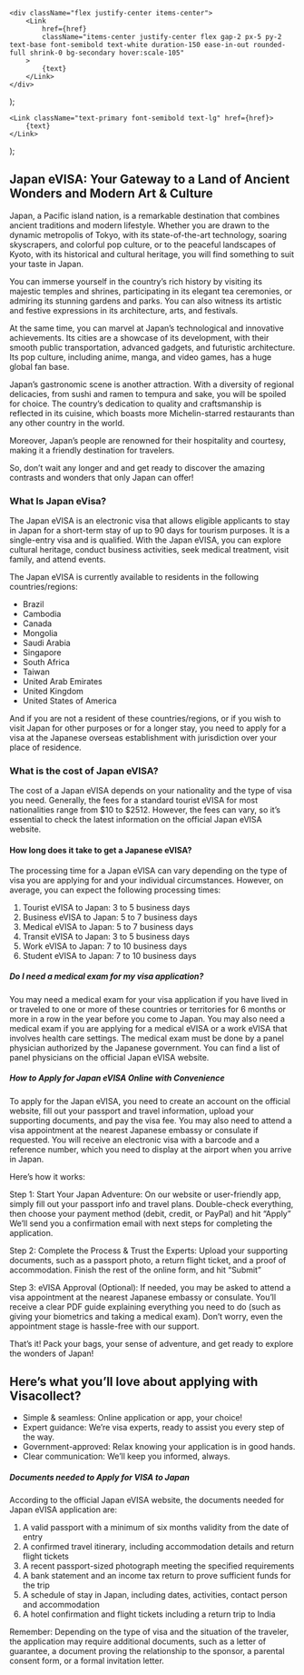     <div className="flex justify-center items-center">
        <Link
            href={href}
            className="items-center justify-center flex gap-2 px-5 py-2 text-base font-semibold text-white duration-150 ease-in-out rounded-full shrink-0 bg-secondary hover:scale-105"
        >
            {text}
        </Link>
    </div>
);

    <Link className="text-primary font-semibold text-lg" href={href}>
        {text}
    </Link>
);

## Japan eVISA: Your Gateway to a Land of Ancient Wonders and Modern Art & Culture

Japan, a Pacific island nation, is a remarkable destination that combines ancient traditions and modern lifestyle. Whether you are drawn to the dynamic metropolis of Tokyo, with its state-of-the-art technology, soaring skyscrapers, and colorful pop culture, or to the peaceful landscapes of Kyoto, with its historical and cultural heritage, you will find something to suit your taste in Japan.

You can immerse yourself in the country’s rich history by visiting its majestic temples and shrines, participating in its elegant tea ceremonies, or admiring its stunning gardens and parks. You can also witness its artistic and festive expressions in its architecture, arts, and festivals.

At the same time, you can marvel at Japan’s technological and innovative achievements. Its cities are a showcase of its development, with their smooth public transportation, advanced gadgets, and futuristic architecture. Its pop culture, including anime, manga, and video games, has a huge global fan base.

Japan’s gastronomic scene is another attraction. With a diversity of regional delicacies, from sushi and ramen to tempura and sake, you will be spoiled for choice. The country’s dedication to quality and craftsmanship is reflected in its cuisine, which boasts more Michelin-starred restaurants than any other country in the world.

Moreover, Japan’s people are renowned for their hospitality and courtesy, making it a friendly destination for travelers.

So, don’t wait any longer and <LinkText text="apply for your visa today" href="/"/> and get ready to discover the amazing contrasts and wonders that only Japan can offer!

### What Is Japan eVisa?

The Japan eVISA is an electronic visa that allows eligible applicants to stay in Japan for a short-term stay of up to 90 days for tourism purposes. It is a single-entry visa and is qualified. With the Japan eVISA, you can explore cultural heritage, conduct business activities, seek medical treatment, visit family, and attend events.

The Japan eVISA is currently available to residents in the following countries/regions:

-   Brazil
-   Cambodia
-   Canada
-   Mongolia
-   Saudi Arabia
-   Singapore
-   South Africa
-   Taiwan
-   United Arab Emirates
-   United Kingdom
-   United States of America

And if you are not a resident of these countries/regions, or if you wish to visit Japan for other purposes or for a longer stay, you need to apply for a visa at the Japanese overseas establishment with jurisdiction over your place of residence.

### What is the cost of Japan eVISA?

The cost of a Japan eVISA depends on your nationality and the type of visa you need. Generally, the fees for a standard tourist eVISA for most nationalities range from $10 to $2512. However, the fees can vary, so it’s essential to check the latest information on the official Japan eVISA website.

#### How long does it take to get a Japanese eVISA?

The processing time for a Japan eVISA can vary depending on the type of visa you are applying for and your individual circumstances. However, on average, you can expect the following processing times:

1. Tourist eVISA to Japan: 3 to 5 business days
2. Business eVISA to Japan: 5 to 7 business days
3. Medical eVISA to Japan: 5 to 7 business days
4. Transit eVISA to Japan: 3 to 5 business days
5. Work eVISA to Japan: 7 to 10 business days
6. Student eVISA to Japan: 7 to 10 business days

##### Do I need a medical exam for my visa application?

You may need a medical exam for your visa application if you have lived in or traveled to one or more of these countries or territories for 6 months or more in a row in the year before you come to Japan. You may also need a medical exam if you are applying for a medical eVISA or a work eVISA that involves health care settings. The medical exam must be done by a panel physician authorized by the Japanese government. You can find a list of panel physicians on the official Japan eVISA website.

##### How to Apply for Japan eVISA Online with Convenience

To apply for the Japan eVISA, you need to create an account on the official website, fill out your passport and travel information, upload your supporting documents, and pay the visa fee. You may also need to attend a visa appointment at the nearest Japanese embassy or consulate if requested. You will receive an electronic visa with a barcode and a reference number, which you need to display at the airport when you arrive in Japan.

Here’s how it works:

Step 1: Start Your Japan Adventure: On our website or user-friendly app, simply fill out your passport info and travel plans. Double-check everything, then choose your payment method (debit, credit, or PayPal) and hit “Apply” We’ll send you a confirmation email with next steps for completing the application.

Step 2: Complete the Process & Trust the Experts: Upload your supporting documents, such as a passport photo, a return flight ticket, and a proof of accommodation. Finish the rest of the online form, and hit “Submit”

Step 3: eVISA Approval (Optional): If needed, you may be asked to attend a visa appointment at the nearest Japanese embassy or consulate. You’ll receive a clear PDF guide explaining everything you need to do (such as giving your biometrics and taking a medical exam). Don’t worry, even the appointment stage is hassle-free with our support.

That’s it! Pack your bags, your sense of adventure, and get ready to explore the wonders of Japan!

## Here’s what you’ll love about applying with Visacollect?

-   Simple & seamless: Online application or app, your choice!
-   Expert guidance: We’re visa experts, ready to assist you every step of the way.
-   Government-approved: Relax knowing your application is in good hands.
-   Clear communication: We’ll keep you informed, always.

##### Documents needed to Apply for VISA to Japan

According to the official Japan eVISA website, the documents needed for Japan eVISA application are:

1. A valid passport with a minimum of six months validity from the date of entry
2. A confirmed travel itinerary, including accommodation details and return flight tickets
3. A recent passport-sized photograph meeting the specified requirements
4. A bank statement and an income tax return to prove sufficient funds for the trip
5. A schedule of stay in Japan, including dates, activities, contact person and accommodation
6. A hotel confirmation and flight tickets including a return trip to India

Remember: Depending on the type of visa and the situation of the traveler, the application may require additional documents, such as a letter of guarantee, a document proving the relationship to the sponsor, a parental consent form, or a formal invitation letter.
